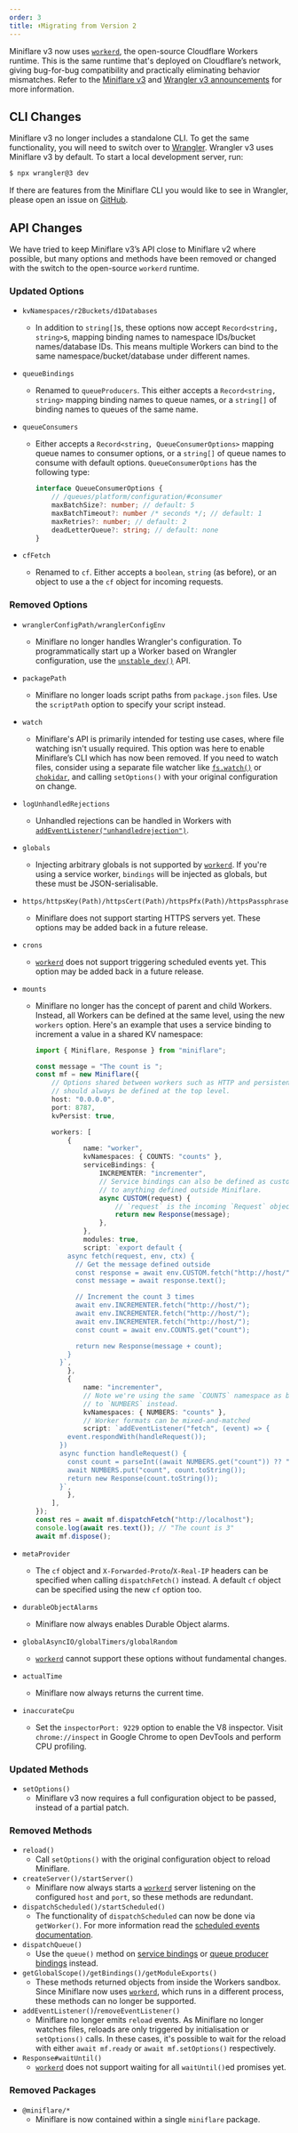 ```yaml
---
order: 3
title: ⬆️Migrating from Version 2
---
```


Miniflare v3 now uses [`workerd`](https://github.com/cloudflare/workerd), the
open-source Cloudflare Workers runtime. This is the same runtime that's deployed
on Cloudflare’s network, giving bug-for-bug compatibility and practically
eliminating behavior mismatches. Refer to the
[Miniflare v3](https://blog.cloudflare.com/miniflare-and-workerd/) and
[Wrangler v3 announcements](https://blog.cloudflare.com/wrangler3/) for more
information.

## CLI Changes

Miniflare v3 no longer includes a standalone CLI. To get the same functionality,
you will need to switch over to
[Wrangler](/workers/wrangler/). Wrangler v3
uses Miniflare v3 by default. To start a local development server, run:

```sh
$ npx wrangler@3 dev
```

If there are features from the Miniflare CLI you would like to see in Wrangler,
please open an issue on
[GitHub](https://github.com/cloudflare/workers-sdk/issues/new/choose).

## API Changes

We have tried to keep Miniflare v3’s API close to Miniflare v2 where possible,
but many options and methods have been removed or changed with the switch to the
open-source `workerd` runtime.

### Updated Options

- `kvNamespaces/r2Buckets/d1Databases`
  - In addition to `string[]`s, these options now accept
    `Record<string, string>`s, mapping binding names to namespace IDs/bucket
    names/database IDs. This means multiple Workers can bind to the same
    namespace/bucket/database under different names.
- `queueBindings`
  - Renamed to `queueProducers`. This either accepts a `Record<string, string>`
    mapping binding names to queue names, or a `string[]` of binding names to
    queues of the same name.
- `queueConsumers`

  - Either accepts a `Record<string, QueueConsumerOptions>` mapping queue names
    to consumer options, or a `string[]` of queue names to consume with default
    options. `QueueConsumerOptions` has the following type:

    ```ts
    interface QueueConsumerOptions {
    	// /queues/platform/configuration/#consumer
    	maxBatchSize?: number; // default: 5
    	maxBatchTimeout?: number /* seconds */; // default: 1
    	maxRetries?: number; // default: 2
    	deadLetterQueue?: string; // default: none
    }
    ```

- `cfFetch`
  - Renamed to `cf`. Either accepts a `boolean`, `string` (as before), or an
    object to use a the `cf` object for incoming requests.

### Removed Options

- `wranglerConfigPath/wranglerConfigEnv`
  - Miniflare no longer handles Wrangler's configuration. To programmatically
    start up a Worker based on Wrangler configuration, use the
    [`unstable_dev()`](/workers/wrangler/api/#unstable_dev)
    API.
- `packagePath`
  - Miniflare no longer loads script paths from `package.json` files. Use the
    `scriptPath` option to specify your script instead.
- `watch`
  - Miniflare's API is primarily intended for testing use cases, where file
    watching isn't usually required. This option was here to enable Miniflare’s
    CLI which has now been removed. If you need to watch files, consider using a
    separate file watcher like
    [`fs.watch()`](https://nodejs.org/api/fs.html#fswatchfilename-options-listener)
    or [`chokidar`](https://github.com/paulmillr/chokidar), and calling
    `setOptions()` with your original configuration on change.
- `logUnhandledRejections`
  - Unhandled rejections can be handled in Workers with
    [`addEventListener("unhandledrejection")`](https://community.cloudflare.com/t/2021-10-21-workers-runtime-release-notes/318571).
- `globals`
  - Injecting arbitrary globals is not supported by
    [`workerd`](https://github.com/cloudflare/workerd). If you're using a
    service worker, `bindings` will be injected as globals, but these must be
    JSON-serialisable.
- `https/httpsKey(Path)/httpsCert(Path)/httpsPfx(Path)/httpsPassphrase`
  - Miniflare does not support starting HTTPS servers yet. These options may be
    added back in a future release.
- `crons`
  - [`workerd`](https://github.com/cloudflare/workerd) does not support
    triggering scheduled events yet. This option may be added back in a future
    release.
- `mounts`

  - Miniflare no longer has the concept of parent and child Workers. Instead,
    all Workers can be defined at the same level, using the new `workers`
    option. Here's an example that uses a service binding to increment a value
    in a shared KV namespace:

    ```ts
    import { Miniflare, Response } from "miniflare";

    const message = "The count is ";
    const mf = new Miniflare({
    	// Options shared between workers such as HTTP and persistence configuration
    	// should always be defined at the top level.
    	host: "0.0.0.0",
    	port: 8787,
    	kvPersist: true,

    	workers: [
    		{
    			name: "worker",
    			kvNamespaces: { COUNTS: "counts" },
    			serviceBindings: {
    				INCREMENTER: "incrementer",
    				// Service bindings can also be defined as custom functions, with access
    				// to anything defined outside Miniflare.
    				async CUSTOM(request) {
    					// `request` is the incoming `Request` object.
    					return new Response(message);
    				},
    			},
    			modules: true,
    			script: `export default {
            async fetch(request, env, ctx) {
              // Get the message defined outside
              const response = await env.CUSTOM.fetch("http://host/");
              const message = await response.text();
    
              // Increment the count 3 times
              await env.INCREMENTER.fetch("http://host/");
              await env.INCREMENTER.fetch("http://host/");
              await env.INCREMENTER.fetch("http://host/");
              const count = await env.COUNTS.get("count");
    
              return new Response(message + count);
            }
          }`,
    		},
    		{
    			name: "incrementer",
    			// Note we're using the same `COUNTS` namespace as before, but binding it
    			// to `NUMBERS` instead.
    			kvNamespaces: { NUMBERS: "counts" },
    			// Worker formats can be mixed-and-matched
    			script: `addEventListener("fetch", (event) => {
            event.respondWith(handleRequest());
          })
          async function handleRequest() {
            const count = parseInt((await NUMBERS.get("count")) ?? "0") + 1;
            await NUMBERS.put("count", count.toString());
            return new Response(count.toString());
          }`,
    		},
    	],
    });
    const res = await mf.dispatchFetch("http://localhost");
    console.log(await res.text()); // "The count is 3"
    await mf.dispose();
    ```

- `metaProvider`
  - The `cf` object and `X-Forwarded-Proto`/`X-Real-IP` headers can be specified
    when calling `dispatchFetch()` instead. A default `cf` object can be
    specified using the new `cf` option too.
- `durableObjectAlarms`
  - Miniflare now always enables Durable Object alarms.
- `globalAsyncIO/globalTimers/globalRandom`
  - [`workerd`](https://github.com/cloudflare/workerd) cannot support these
    options without fundamental changes.
- `actualTime`
  - Miniflare now always returns the current time.
- `inaccurateCpu`
  - Set the `inspectorPort: 9229` option to enable the V8 inspector. Visit
    `chrome://inspect` in Google Chrome to open DevTools and perform CPU
    profiling.

### Updated Methods

- `setOptions()`
  - Miniflare v3 now requires a full configuration object to be passed, instead
    of a partial patch.

### Removed Methods

- `reload()`
  - Call `setOptions()` with the original configuration object to reload
    Miniflare.
- `createServer()/startServer()`
  - Miniflare now always starts a
    [`workerd`](https://github.com/cloudflare/workerd) server listening on the
    configured `host` and `port`, so these methods are redundant.
- `dispatchScheduled()/startScheduled()`
  - The functionality of `dispatchScheduled` can now be done via `getWorker()`. For more information read the [scheduled events documentation](/core/scheduled#dispatching-events).
- `dispatchQueue()`
  - Use the `queue()` method on
    [service bindings](/workers/platform/bindings/about-service-bindings/)
    or
    [queue producer bindings](/queues/platform/configuration/#producer)
    instead.
- `getGlobalScope()/getBindings()/getModuleExports()`
  - These methods returned objects from inside the Workers sandbox. Since
    Miniflare now uses [`workerd`](https://github.com/cloudflare/workerd), which
    runs in a different process, these methods can no longer be supported.
- `addEventListener()`/`removeEventListener()`
  - Miniflare no longer emits `reload` events. As Miniflare no longer watches
    files, reloads are only triggered by initialisation or `setOptions()` calls.
    In these cases, it's possible to wait for the reload with either
    `await mf.ready` or `await mf.setOptions()` respectively.
- `Response#waitUntil()`
  - [`workerd`](https://github.com/cloudflare/workerd) does not support waiting
    for all `waitUntil()`ed promises yet.

### Removed Packages

- `@miniflare/*`
  - Miniflare is now contained within a single `miniflare` package.
